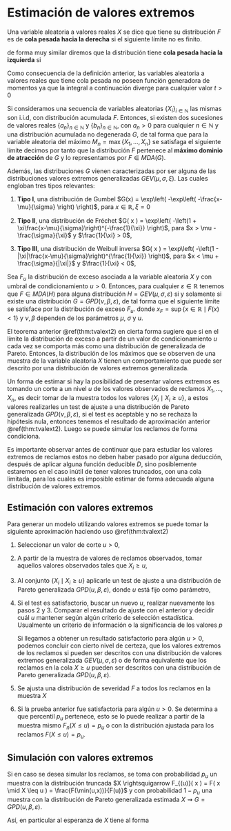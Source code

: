 <!------------------------------------------------------------------------------------------------->
# Estimación de valores extremos

::: {.definition #dmaxstab  name="Distribución con cola pesada"}
Una variable aleatoria a valores reales $X$ se dice que tiene su distribución $F$  es de 
**cola pesada hacia la derecha** si el siguiente límite no es finito.
\begin{equation}
\underset{x \rightarrow +\infty}{\lim} \exp( t x ) P( X > x ) 
= \underset{x \rightarrow +\infty}{\lim} \exp( t x ) ( 1 - F( x ) ) 
= + \infty, \qquad \forall t > 0
\end{equation}

de forma muy similar diremos que la distribución tiene **cola pesada hacia la izquierda** si 
\begin{equation}
\underset{x \rightarrow +\infty}{\lim} \exp( -t x ) P( X \leq x ) 
= \underset{x \rightarrow +\infty}{\lim} \exp( -t x ) F( x )
= + \infty, \qquad \forall t > 0
\end{equation}
:::

Como consecuencia de la definición anterior, las variables aleatoria a valores reales que tiene
cola pesada no poseen función generadora de momentos ya que la integral a continuación diverge 
para cualquier valor $t > 0$
\begin{equation}
\int\limits_{\mathbb{R}} \exp( t x ) dF( x ) = + \infty
\end{equation}
 
<!------------------------------------------------------------------------------------------------->
::: {.theorem #tvalext1  name="Fisher-Tippett-Gnedenko"}
Si consideramos una secuencia de variables aleatorias $\{X_i\}_{i\in \mathbb{N}}$ las mismas
son i.i.d, con distribución acumulada $F$. Entonces, si existen dos sucesiones de valores reales 
$\{a_n\}_{n \in \mathbb{N}}$ y $\{b_n\}_{n \in \mathbb{N}}$, con $a_n > 0$ para cualquier 
$n \in \mathbb{N}$ y una distribución acumulada no degenerada $G$, de tal forma que para la 
variable aleatoria del máximo $M_n = \max\{ X_1, \ldots, X_n \}$ se satisfaga el siguiente límite
\begin{equation}
\underset{n \rightarrow +\infty}{\lim} P\left( \frac{M_n - b_n}{a_n} < x\right)
= \underset{n \rightarrow +\infty}{\lim} ( F\left( a_n x + b_n \right) )^n 
= G( x ),
\forall x \in \mathbb{R}
\end{equation}
decimos por tanto que la distribución $F$ pertenece al **máximo dominio de atracción** de $G$ y lo
representamos por $F \in MDA( G )$.

Además, las distribuciones $G$ vienen caracterizadas por ser alguna de las distribuciones 
valores extremos generalizadas $GEV( \mu, \sigma, \xi )$. Las cuales engloban tres tipos 
relevantes:

1. **Tipo I**, una distribución de Gumbel 
$G(x) = \exp\left( -\exp\left( -\frac{x-\mu}{\sigma} \right) \right)$, para 
$x \in \mathbb{R}, \xi = 0$

2. **Tipo II**, una distribución de Fréchet 
$G( x ) = \exp\left( -\left(1 + \xi\frac{x-\mu}{\sigma}\right)^{-\frac{1}{\xi}} \right)$, para 
$x > \mu - \frac{\sigma}{\xi}$ y $\frac{1}{\xi} > 0$,

3. **Tipo III**, una distribución de Weibull inversa 
$G( x ) = \exp\left( -\left(1 - |\xi|\frac{x-\mu}{\sigma}\right)^{\frac{1}{\xi}} \right)$, para 
$x < \mu + \frac{\sigma}{|\xi|}$ y $\frac{1}{\xi} < 0$,
:::

<!------------------------------------------------------------------------------------------------->
::: {.theorem #tvalext2 name="Pickands-Balkema-De Haan"}
Sea $F_u$ la distribución de exceso asociada a la variable aleatoria $X$ y con umbral de 
condicionamiento $u > 0$. Entonces, para cualquier $\varepsilon \in \mathbb{R}$ tenemos que 
$F \in MDA( H )$ para alguna distribución $H = GEV( \mu, \sigma, \varepsilon )$ si y solamente
si existe una distribución $G = GPD( \nu, \beta, \varepsilon )$, de tal forma que el siguiente 
límite se satisface por la distribución de exceso $F_u$.
\begin{equation}
\underset{u \longrightarrow x_F}{\lim} \underset{0 < x < x_F - u}{\sup} 
\left| F_u( x ) - G( x ) \right| = 0
\end{equation}
donde $x_F = \sup\{ x\in \mathbb{R} \mid F(x) < 1 \}$ y $\nu, \beta$ dependen de los parámetros 
$\mu$, $\sigma$ y $u$.
:::

El teorema anterior \@ref(thm:tvalext2) en cierta forma sugiere que si en el límite la distribución de 
exceso a partir de un valor de condicionamiento $u$ cada vez se comporta más como una distribución 
de generalizada de Pareto. Entonces, la distribución de los máximos que se observen de una muestra
de la variable aleatoria $X$ tienen un comportamiento que puede ser descrito por una distribución 
de valores extremos generalizada.

Un forma de estimar si hay la posibilidad de presentar valores extremos es tomando un corte a un 
nivel $u$ de los valores observados de reclamos $X_1, \ldots, X_n$, es decir tomar de la muestra 
todos los valores $\{ X_i \mid X_i \geq u \}$, a estos valores realizarles un test de ajuste
a una distribución de Pareto generalizada $GPD( \nu, \beta, \varepsilon )$, si el test es aceptable
y no se rechaza la hipótesis nula, entonces tenemos el resultado de aproximación anterior 
\@ref(thm:tvalext2). Luego se puede simular los reclamos de forma condiciona.

Es importante observar antes de continuar que para estudiar los valores extremos de reclamos estos
no deben haber pasado por alguna deducción, después de aplicar alguna función deducible $D$, sino 
posiblemente estaremos en el caso inútil de tener valores truncados, con una cola limitada, para 
los cuales es imposible estimar de forma adecuada alguna distribución de valores extremos.

<!------------------------------------------------------------------------------------------------->
## Estimación con valores extremos

Para generar un modelo utilizando valores extremos se puede tomar la siguiente aproximación 
haciendo uso \@ref(thm:tvalext2)

1. Seleccionar un valor de corte $u > 0$,

2. A partir de la muestra de valores de reclamos observados, tomar aquellos valores observados 
tales que $X_i \geq u$,

3. Al conjunto $\{ X_i \mid X_i \geq u \}$ aplicarle un test de ajuste a una distribución de Pareto
generalizada $GPD( u, \beta, \varepsilon )$, donde $u$ está fijo como parámetro,

4. Si el test es satisfactorio, buscar un nuevo $u$, realizar nuevamente los pasos 2 y 3. Comparar
el resultado de ajuste con el anterior y decidir cuál $u$ mantener según algún criterio de 
selección estadística. Usualmente un criterio de información o la significancia de los valores $p$

   Si llegamos a obtener un resultado satisfactorio para algún $u > 0$, podemos concluir con cierto
nivel de certeza, que los valores extremos de los reclamos si pueden ser descritos con una 
distribución de valores extremos generalizada $GEV( \mu, \sigma, \varepsilon )$ o de forma 
equivalente que los reclamos en la cola $X \geq u$ pueden ser descritos con una distribución de 
Pareto generalizada $GPD( u, \beta, \varepsilon )$.

5. Se ajusta una distribución de severidad $F$ a todos los reclamos en la muestra $X$

6. Si la prueba anterior fue satisfactoria para algún $u > 0$. Se determina a que percentil 
$p_u$ pertenece, esto se lo puede realizar a partir de la muestra mismo $F_n( X \leq u ) = p_u$ o 
con la distribución ajustada para los reclamos $F( X \leq u ) = p_u$.

<!------------------------------------------------------------------------------------------------->
## Simulación con valores extremos
Si en caso se desea simular los reclamos, se toma con probabilidad $p_u$ un muestra con la 
distribución truncada $X \rightsquigarrow F_{(u)}( x ) = F( x \mid X \leq u ) = \frac{F(\min(u,x))}{F(u)}$ y con 
probabilidad $1 - p_u$ una muestra con la distribución de Pareto generalizada estimada 
$X \rightsquigarrow G = GPD( u, \beta, \varepsilon )$.

Así, en particular al esperanza de $X$ tiene al forma
\begin{equation}
\mathbb{E}[ X ]
= \mathbb{E}[ X \mid X \leq u ] P( X \leq u ) + \mathbb{E}[ X \mid X > u ] P( X > u ) 
= p_u \mathbb{E}_{F_{(u)}}[ X ] + \left( 1 - p_u \right) \mathbb{E}_{G}[ X ]
\end{equation}

